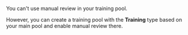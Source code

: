 <Cut title="Can I implement manual review in the training pool?">

You can't use manual review in your training pool.

However, you can create a training pool with the **Training** type based on your main pool and enable manual review there.

</Cut>